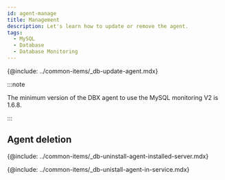 ```yaml
---
id: agent-manage
title: Management
description: Let's learn how to update or remove the agent.
tags:
  - MySQL
  - Database
  - Database Monitoring
---
```



<Note product='MySQL' link='../mysql-v1/agent-manage' />

<!-- 에이전트 업데이트-->

{@include: ../common-items/_db-update-agent.mdx}  

:::note

The minimum version of the DBX agent to use the MySQL monitoring V2 is 1.6.8.

:::

## Agent deletion

<!-- 에이전트 설치 서버에서 삭제하기-->

{@include: ../common-items/_db-uninstall-agent-installed-server.mdx}

<!-- 서비스 화면에서 삭제하기-->

{@include: ../common-items/_db-unistall-agent-in-service.mdx} 